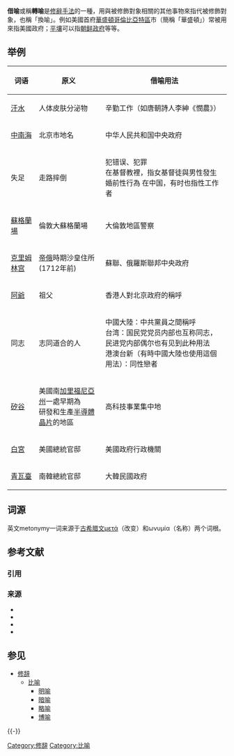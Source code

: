 '''借喻'''或稱'''轉喻'''是[[修辭手法|修辭手法]]的一種，用與被修飾對象相關的其他事物來指代被修飾對象，也稱「換喻」。例如美國首府[[華盛頓哥倫比亞特區|華盛頓哥倫比亞特區]]市（簡稱「華盛頓」）常被用來指美國政府；[[平壤|平壤]]可以指[[朝鲜政府|朝鲜政府]]等等。

{{維基詞典}}

== 举例 ==
<!-- DON'T ADD ENTRIES HERE; the opening should be concise. See the list later in the article -->
{| class="wikitable"
!词语!!原义!!借喻用法
|-
|[[汗水|汗水]]||人体皮肤分泌物||辛勤工作（如唐朝詩人李紳《憫農》）
|-
|[[中南海|中南海]]||北京市地名||中华人民共和国中央政府
|-
|失足||走路摔倒||犯错误、犯罪<br/>在基督教裡，指女基督徒與男性發生<br/>婚前性行為
在中国，有时也指性工作者
|-
|[[蘇格蘭場|蘇格蘭場]]||倫敦大蘇格蘭場||大倫敦地區警察
|-
|[[克里姆林宫|克里姆林宫]]||[[帝俄|帝俄]]時期沙皇住所 (1712年前)||蘇聯、俄羅斯聯邦中央政府
|-
|[[阿爺|阿爺]]||祖父||香港人對北京政府的稱呼
|-
|同志||志同道合的人||中國大陸：中共黨員之間稱呼 <br/> 台湾：国民党党员内部也互称同志，民进党内部偶尔也有见到此种用法<br/>港澳台新（有時中國大陸也使用這個用法）：同性戀者
|-
|[[矽谷|矽谷]]||美國南[[加里福尼亞州|加里福尼亞州]]一處早期為<br />研發和生產[[集成電路|半導體晶片]]的地區||高科技事業集中地
|-
|[[白宮|白宮]]
|美國總統官邸
|美國政府行政機關
|-
|[[青瓦台|青瓦臺]]
|南韓總統官邸
|大韓民國政府
|}

== 词源 ==
英文metonymy一词来源于[[古希腊文|古希腊文]]μετά（改变）和ωνυμία（名称）两个词根。

== 参考文献 ==
=== 引用 ===
{{Reflist}}

=== 来源 ===
* {{cite book
 | last = Corbett
 | first = Edward P.J.
 | title = Classical Rhetoric for the Modern Student
 | publisher = [[Oxford_University_Press|Oxford University Press]]
 | location = New York
 | year = 1971
}}
* {{cite book
 | last = Dirven
 | first = René
 | title = Conversion as a Conceptual Metonymy of Basic Event Schemata
}}
* {{cite book
 | last = Fass
 | first = Dan
 | title = Processing Metonymy and Metaphor
 | ISBN = 1-56750-231-8
}}
* {{cite book
|last = Smyth
|first = Herbert Weir
|year = 1920
|title = Greek Grammar
|publisher = Harvard University Press
|location = Cambridge MA
|ISBN = 978-0-674-36250-5
|page = 680
}}

== 参见 ==
{{Portal box|语言|语言学|文学}}
* [[修辞|修辞]]
** [[比喻|比喻]]
*** [[明喻|明喻]]
*** [[暗喻|暗喻]]
*** [[略喻|略喻]]
*** [[博喻|博喻]]

{{-}}
{{修辭方法}}

[[Category:修辞|Category:修辞]]
[[Category:比喻|Category:比喻]]